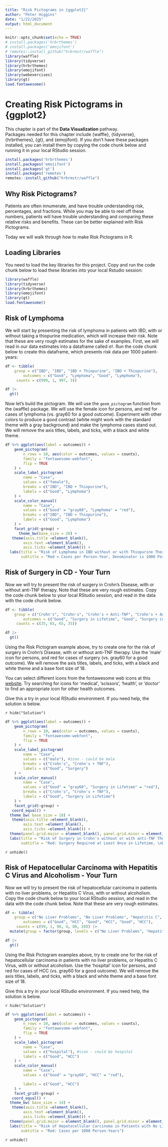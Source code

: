 ```yaml
---
title: "Risk Pictograms in {ggplot2}"
author: "Peter Higgins"
date: "1/22/2025"
output: html_document
---
```


```r
knitr::opts_chunk$set(echo = TRUE)
# install.packages('hrbrthemes')
# install.packages('emojifont')
# remotes::install_github("hrbrmstr/waffle")
library(waffle)
library(tidyverse)
library(hrbrthemes)
library(emojifont)
library(webexercises)
library(gt)
load.fontawesome()
```

# Creating Risk Pictograms in {ggplot2}

::: tip
This chapter is part of the **Data Visualization** pathway. <br> Packages needed for this chapter include {waffle}, {tidyverse}, {hrbrthemes}, {gt}, and {emojifont}. If you don't have these packages installed, you can install them by copying the code chunk below and running it in your local RStudio session.

```r
install.packages('hrbrthemes')
install.packages('emojifont')
install.packages('gt')
install.packages('remotes')
remotes::install_github("hrbrmstr/waffle")
```
:::

## Why Risk Pictograms?

Patients are often innumerate, and have trouble understanding risk, percentages, and fractions. While you may be able to reel off these numbers, patients will have trouble understanding and comparing these relative risks and benefits. These can be better explained with Risk Pictograms.

Today we will walk through how to make Risk Pictograms in R.

## Loading Libraries

You need to load the key libraries for this project. Copy and run the code chunk below to load these libraries into your local Rstudio session:

```r
library(waffle)
library(tidyverse)
library(hrbrthemes)
library(emojifont)
library(gt)
load.fontawesome()
```

## Risk of Lymphoma

We will start by presenting the risk of lymphoma in patients with IBD, with or without taking a thiopurine medication, which will increase their risk. Note that these are very rough estimates for the sake of examples. First, we will read in our data estimates into a dataframe called `df`. Run the code chunk below to create this dataframe, which presents risk data per 1000 patient-years:

```r
df <- tibble(
    group = c("IBD", "IBD", "IBD + Thiopurine", "IBD + Thiopurine"), 
        outcomes = c("Good", "Lymphoma", "Good", "Lymphoma"), 
     counts = c(999, 1, 997, 3))

df |> 
  gt()
```

Now let's build the pictogram. We will use the `geom_pictogram` function from the {waffle} package. We will use the female icon for persons, and red for cases of lymphoma (vs. gray60 for a good outcome). Experiment with other colors to produce a good contrast (white might work with the standard theme with a gray background) and make the lymphoma cases stand out. We will remove the axis titles, labels, and ticks, with a black and white theme.

```r
df %>% ggplot(aes(label = outcomes)) +
    geom_pictogram(
        n_rows = 10, aes(color = outcomes, values = counts),
        family = "fontawesome-webfont",
        flip = TRUE
    ) +
    scale_label_pictogram(
        name = "Case",
        values = c("female"),
        breaks = c("IBD", "IBD + Thiopurine"),
        labels = c("Good", "Lymphoma")
    ) +
    scale_color_manual(
        name = "Case",
        values = c("Good" = "gray80", "Lymphoma" = "red"),
        breaks = c("IBD", "IBD + Thiopurine"),
        labels = c("Good", "Lymphoma")
    ) +
    facet_grid(~group) + 
      theme_bw(base_size = 20) +
   theme(axis.title =element_blank(),
        axis.text =element_blank(),
        axis.ticks =element_blank()) +
  labs(title = "Risk of Lymphoma in IBD without or with Thiopurine Therapy",
       subtitle = "Red = Cases per Person-Year, Denominator is 1000 Person-Years")
```

## Risk of Surgery in CD - Your Turn

Now we will try to present the risk of surgery in Crohn's Disease, with or without anti-TNF therapy. Note that these are very rough estimates. Copy the code chunk below to your local RStudio session, and read in the data with the code chunk below.

```r
df <- tibble(
    group = c("Crohn's", "Crohn's", "Crohn's + Anti-TNF", "Crohn's + Anti-TNF"), 
        outcomes = c("Good", "Surgery in Lifetime", "Good", "Surgery in Lifetime"), 
     counts = c(35, 65, 65, 35))

df |> 
  gt()
```

Using the Risk Pictogram example above, try to create one for the risk of surgery in Crohn's Disease, with or without anti-TNF therapy. Use the 'male' icon for persons, and red for cases of surgery (vs. gray60 for a good outcome). We will remove the axis titles, labels, and ticks, with a black and white theme and a base font size of 18.

You can select different icons from the fontawesome web icons at this [website](https://fontawesome.com/search?ic=free). Try searching for icons for 'medical', 'scissors', 'health', or 'doctor' to find an appropriate icon for other health outcomes.

Give this a try in your local RStudio environment. If you need help, the solution is below.

`r hide("Solution")`

```r
df %>% ggplot(aes(label = outcomes)) +
    geom_pictogram(
        n_rows = 10, aes(color = outcomes, values = counts),
        family = "fontawesome-webfont",
        flip = TRUE
    ) +
    scale_label_pictogram(
        name = "Case",
        values = c("male"), #icon - could be male
        breaks = c("Crohn's", "Crohn's + TNF"),
        labels = c("Good", "Surgery")
    ) +
    scale_color_manual(
        name = "Case",
        values = c("Good" = "gray60", "Surgery in Lifetime" = "red"),
        breaks = c("Crohn's", "Crohn's + TNF"),
        labels = c("Good", "Surgery in Lifetime")
    ) +
    facet_grid(~group) + 
   coord_equal() +
  theme_bw( base_size = 18) +
   theme(axis.title =element_blank(),
        axis.text =element_blank(),
        axis.ticks =element_blank()) +
  theme(panel.grid.major = element_blank(), panel.grid.minor = element_blank()) +
  labs(title = "Risk of Surgery in Crohn's without or with anti-TNF Therapy",
       subtitle = "Red: Surgery Required at Least Once in Lifetime, \nDenominator is 100 Persons")
```

`r unhide()`

## Risk of Hepatocellular Carcinoma with Hepatitis C Virus and Alcoholism - Your Turn

Now we will try to present the risk of hepatocellular carcinoma in patients with no liver problems, or Hepatitis C Virus, with or without alcoholism. Copy the code chunk below to your local RStudio session, and read in the data with the code chunk below. Note that these are very rough estimates.

```r
df <- tibble(
    group = c("No Liver Problems", "No Liver Problems", "Hepatitis C", "Hepatitis C", "Hepatitis C + Alcoholism", "Hepatitis C + Alcoholism"), 
        outcomes = c("Good", "HCC", "Good", "HCC", "Good", "HCC"), 
     counts = c(99, 1, 96, 4, 80, 20)) |> 
  mutate(group = factor(group, levels = c("No Liver Problems", "Hepatitis C", "Hepatitis C + Alcoholism")))

df |>
  gt()
```

Using the Risk Pictogram examples above, try to create one for the risk of hepatocellular carcinoma in patients with no liver problems, or Hepatitis C Virus, with or without alcoholism. Use the 'hospital' icon for persons, and red for cases of HCC (vs. gray60 for a good outcome). We will remove the axis titles, labels, and ticks, with a black and white theme and a base font size of 18.

Give this a try in your local RStudio environment. If you need help, the solution is below.

`r hide("Solution")`

```r
df %>% ggplot(aes(label = outcomes)) +
    geom_pictogram(
        n_rows = 10, aes(color = outcomes, values = counts),
        family = "fontawesome-webfont",
        flip = TRUE
    ) +
    scale_label_pictogram(
        name = "Case",
        values = c("hospital"), #icon - could be hospital
        labels = c("Good", "HCC")
    ) +
    scale_color_manual(
        name = "Case",
        values = c("Good" = "gray60", "HCC" = "red"),

        labels = c("Good", "HCC")
    ) +
    facet_grid(~group) + 
   coord_equal() +
  theme_bw( base_size = 14) +
   theme(axis.title =element_blank(),
        axis.text =element_blank(),
        axis.ticks =element_blank()) +
  theme(panel.grid.major = element_blank(), panel.grid.minor = element_blank()) +
  labs(title = "Risk of Hepatocellular Carcinoma in Patients with No Liver Problems, \nHepatitis C, or Hepatitis C + Alcoholism",
       subtitle = "Red: Cases per 1000 Person-Years")
```

`r unhide()`
